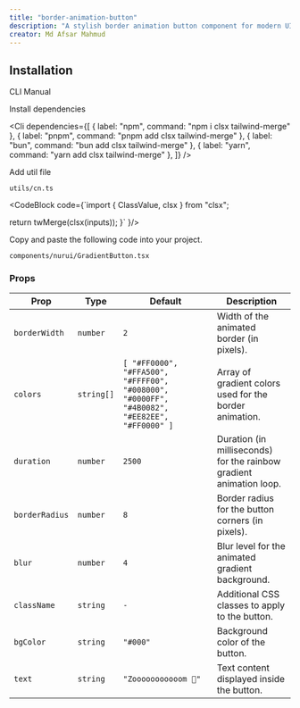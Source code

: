 ```yaml
---
title: "border-animation-button"
description: "A stylish border animation button component for modern UIs, built with accessibility and animation in mind."
creator: Md Afsar Mahmud
---
```


<ComponentPreview componentName="borderAnimationButton" />

## Installation

<Tabs defaultValue="cli">

<TabsList>
  <TabsTrigger value="cli">CLI</TabsTrigger>
  <TabsTrigger value="manual">Manual</TabsTrigger>
</TabsList>

<TabsContent value="cli">
  <Cli />
</TabsContent>

<TabsContent value="manual">

<Steps>

<Step>Install dependencies</Step>

<Cli
  dependencies={[
    { label: "npm", command: "npm i clsx tailwind-merge" },
    { label: "pnpm", command: "pnpm add clsx tailwind-merge" },
    { label: "bun", command: "bun add clsx tailwind-merge" },
    { label: "yarn", command: "yarn add clsx tailwind-merge" },
  ]}
/>

<Step>Add util file</Step>

`utils/cn.ts`

<CodeBlock 
code={`import { ClassValue, clsx } from "clsx";

  return twMerge(clsx(inputs));
}`
}/>

<Step>Copy and paste the following code into your project.</Step>

`components/nurui/GradientButton.tsx`

<CodeBlock componentName="borderAnimationButton" fileName="borderAnimationButton" />

</Steps>

</TabsContent>

</Tabs>

### Props

| Prop           | Type       | Default                                                                                      | Description                                                         |
| -------------- | ---------- | -------------------------------------------------------------------------------------------- | ------------------------------------------------------------------- |
| `borderWidth`  | `number`   | `2`                                                                                          | Width of the animated border (in pixels).                           |
| `colors`       | `string[]` | `[ "#FF0000", "#FFA500", "#FFFF00", "#008000", "#0000FF", "#4B0082", "#EE82EE", "#FF0000" ]` | Array of gradient colors used for the border animation.             |
| `duration`     | `number`   | `2500`                                                                                       | Duration (in milliseconds) for the rainbow gradient animation loop. |
| `borderRadius` | `number`   | `8`                                                                                          | Border radius for the button corners (in pixels).                   |
| `blur`         | `number`   | `4`                                                                                          | Blur level for the animated gradient background.                    |
| `className`    | `string`   | `-`                                                                                          | Additional CSS classes to apply to the button.                      |
| `bgColor`      | `string`   | `"#000"`                                                                                     | Background color of the button.                                     |
| `text`         | `string`   | `"Zooooooooooom 🚀"`                                                                         | Text content displayed inside the button.                           |
